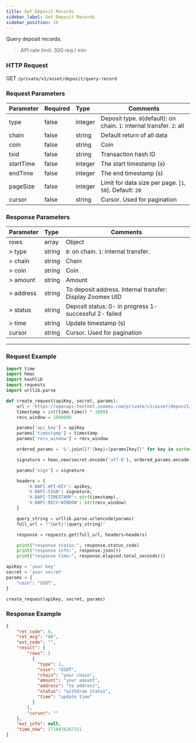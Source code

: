 ```yaml
---
title: Get Deposit Records
sidebar_label: Get Deposit Records
sidebar_position: 16
---
```


Query deposit records.

> API rate limit: 300 req / min

### HTTP Request
GET `/private/v1/asset/deposit/query-record`

### Request Parameters
| Parameter | Required | Type | Comments|
|:----- |:-------|:-----|------ |
|type |false |integer |Deposit type. `0`(default): on chain. `1`: internal transfer. `2`: all|
|chain |false |string |Default return of all data |
|coin |false |string |Coin |
|txid |false |string |Transaction hash ID |
|startTime |false |integer |The start timestamp (s) |
|endTime |false |integer |The end timestamp (s) |
|pageSize |false |integer |Limit for data size per page. [`1`, `50`]. Default: `20`|
|cursor |false |string |Cursor. Used for pagination|

### Response Parameters
| Parameter | Type | Comments|
|:----- |:-----|----- |
|rows |array|Object |
|> type |string |`0`: on chain. `1`: internal transfer. |
|> chain |string |Chain |
|> coin |string |Coin |
|> amount |string |Amount |
|> address |string |To deposit address. Internal transfer: Display Zoomex UID |
|> status |string |Deposit status: 0- in progress 1- successful 2- failed |
|> time |string |Update timestamp (s) |
|cursor |string|Cursor. Used for pagination |


---

### Request Example

```python
import time
import hmac
import hashlib
import requests
import urllib.parse

def create_request(apiKey, secret, params):
    url = 'https://openapi-testnet.zoomex.com/private/v1/asset/deposit/query-record'
    timestamp = int(time.time() * 1000)
    recv_window = 1000000

    params['api_key'] = apiKey
    params['timestamp'] = timestamp
    params['recv_window'] = recv_window

    ordered_params = '&'.join([f"{key}={params[key]}" for key in sorted(params.keys())])

    signature = hmac.new(secret.encode('utf-8'), ordered_params.encode('utf-8'), hashlib.sha256).hexdigest()

    params['sign'] = signature

    headers = {
        'X-BAPI-API-KEY': apiKey,
        'X-BAPI-SIGN': signature,
        'X-BAPI-TIMESTAMP': str(timestamp),
        'X-BAPI-RECV-WINDOW': str(recv_window)
    }

    query_string = urllib.parse.urlencode(params)
    full_url = f"{url}?{query_string}"

    response = requests.get(full_url, headers=headers)

    print("response status:", response.status_code)
    print("response info:", response.json())
    print("response time:", response.elapsed.total_seconds())

apiKey = 'your key'
secret = 'your secret'
params = {
    "coin": "USDT",
}

create_request(apiKey, secret, params)
```

### Response Example

```json
{
    "ret_code": 0,
    "ret_msg": "OK",
    "ext_code": "",
    "result": {
        "rows": [
          {
            "type": 1,
            "coin": "USDT",
            "chain": "your chain",
            "amount": "your amount",
            "address": "to address",
            "status": "withdraw status",
            "time": "update time"
          }
        ],
        "cursor": ""
    },
    "ext_info": null,
    "time_now": 1718476267321
}
```
